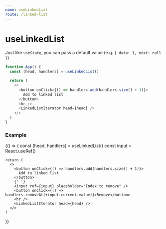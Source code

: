 ```yaml
---
name: useLinkedList
route: /linked-list
---
```



# useLinkedList

Just like `useState`, you can pass a default value (e.g. `{ data: 1, next: null }`)

```js
function App() {
  const [head, handlers] = useLinkedList()

  return (
    <>
      <button onClick={() => handlers.add(handlers.size() + 1)}>
        Add to linked list
      </button>
      <hr />
      <LinkedListIterator head={head} />
    </>
  )
}
```

### Example

<Playground>
  {() => {
    const [head, handlers] = useLinkedList()
    const input = React.useRef()

    return (
      <>
        <button onClick={() => handlers.add(handlers.size() + 1)}>
          Add to linked list
        </button>
        {' '}
        <input ref={input} placeholder="Index to remove" />
        <button onClick={() => handlers.removeAt(+input.current.value)}>Remove</button>
        <hr />
        <LinkedListIterator head={head} />
      </>
    )

}}

</Playground>
